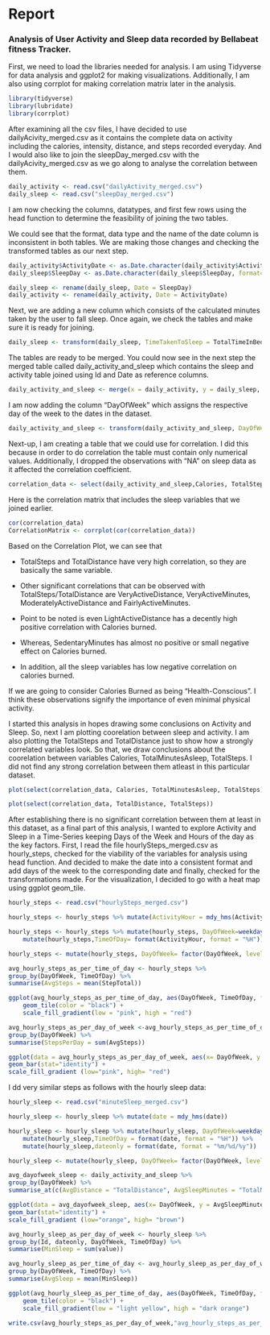 # Report

### **Analysis of User Activity and Sleep data recorded by Bellabeat fitness Tracker.**

First, we need to load the libraries needed for analysis. I am using Tidyverse for data analysis and ggplot2 for making visualizations. Additionally, I am also using corrplot for making correlation matrix later in the analysis.

```r
library(tidyverse)
library(lubridate)
library(corrplot)
```

After examining all the csv files, I have decided to use dailyAcivity_merged.csv as it contains the complete data on activity including the calories, intensity, distance, and steps recorded everyday. And I would also like to join the sleepDay_merged.csv with the dailyAcivity_merged.csv as we go along to analyse the correlation between them.

```r
daily_activity <- read.csv("dailyActivity_merged.csv")
daily_sleep <- read.csv("sleepDay_merged.csv")
```

I am now checking the columns, datatypes, and first few rows using the head function to determine the feasibility of joining the two tables.

We could see that the format, data type and the name of the date column is inconsistent in both tables. We are making those changes and checking the transformed tables as our next step.

```r
daily_activity$ActivityDate <- as.Date.character(daily_activity$ActivityDate, format="%m/%d/%Y")
daily_sleep$SleepDay <- as.Date.character(daily_sleep$SleepDay, format="%m/%d/%Y")

daily_sleep <- rename(daily_sleep, Date = SleepDay)
daily_activity <- rename(daily_activity, Date = ActivityDate)
```

Next, we are adding a new column which consists of the calculated minutes taken by the user to fall sleep. Once again, we check the tables and make sure it is ready for joining.

```r
daily_sleep <- transform(daily_sleep, TimeTakenToSleep = TotalTimeInBed - TotalMinutesAsleep)
```

The tables are ready to be merged. You could now see in the next step the merged table called daily_activity_and_sleep which contains the sleep and activity table joined using Id and Date as reference columns.

```r
daily_activity_and_sleep <- merge(x = daily_activity, y = daily_sleep, by=c("Id","Date"), all.x = TRUE)
```

I am now adding the column "DayOfWeek" which assigns the respective day of the week to the dates in the dataset.

```r

daily_activity_and_sleep <- transform(daily_activity_and_sleep, DayOfWeek=weekdays(Date))
```

Next-up, I am creating a table that we could use for correlation. I did this because in order to do correlation the table must contain only numerical values. Additionally, I dropped the observations with "NA" on sleep data as it affected the correlation coefficient.

```r
correlation_data <- select(daily_activity_and_sleep,Calories, TotalSteps:TimeTakenToSleep, -TrackerDistance) %>% filter(!is.na(TimeTakenToSleep))
```

Here is the correlation matrix that includes the sleep variables that we joined earlier.

```r
cor(correlation_data)
CorrelationMatrix <- corrplot(cor(correlation_data))
```

Based on the Correlation Plot, we can see that

-   TotalSteps and TotalDistance have very high correlation, so they are basically the same variable.

-   Other significant correlations that can be observed with TotalSteps/TotalDistance are VeryActiveDistance, VeryActiveMinutes, ModeratelyActiveDistance and FairlyActiveMinutes.

-   Point to be noted is even LightActiveDistance has a decently high positive correlation with Calories burned.

-   Whereas, SedentaryMinutes has almost no positive or small negative effect on Calories burned.

-   In addition, all the sleep variables has low negative correlation on calories burned.

If we are going to consider Calories Burned as being "Health-Conscious". I think these observations signify the importance of even minimal physical activity.

I started this analysis in hopes drawing some conclusions on Activity and Sleep. So, next I am plotting coorelation between sleep and activity. I am also plotting the TotalSteps and TotalDistance just to show how a strongly correlated variables look. So that, we draw conclusions about the coorelation between variables Calories, TotalMinutesAsleep, TotalSteps. I did not find any strong correlation between them atleast in this particular dataset.

```r
plot(select(correlation_data, Calories, TotalMinutesAsleep, TotalSteps))

plot(select(correlation_data, TotalDistance, TotalSteps))
```

After establishing there is no significant correlation between them at least in this dataset, as a final part of this analysis, I wanted to explore Activity and Sleep in a Time-Series keeping Days of the Week and Hours of the day as the key factors. First, I read the file hourlySteps_merged.csv as hourly_steps, checked for the viability of the variables for analysis using head function. And decided to make the date into a consistent format and add days of the week to the corresponding date and finally, checked for the transformations made. For the visualization, I decided to go with a heat map using ggplot geom_tile.

```r
hourly_steps <- read.csv("hourlySteps_merged.csv")

hourly_steps <- hourly_steps %>% mutate(ActivityHour = mdy_hms(ActivityHour))

hourly_steps <- hourly_steps %>% mutate(hourly_steps, DayOfWeek=weekdays(ActivityHour)) %>%
    mutate(hourly_steps,TimeOfDay= format(ActivityHour, format = "%H"))

hourly_steps <- mutate(hourly_steps, DayOfWeek= factor(DayOfWeek, levels = c("Sunday","Monday", "Tuesday", "Wednesday", "Thursday", "Friday", "Saturday")))

avg_hourly_steps_as_per_time_of_day <- hourly_steps %>% 
group_by(DayOfWeek, TimeOfDay) %>% 
summarise(AvgSteps = mean(StepTotal))

ggplot(avg_hourly_steps_as_per_time_of_day, aes(DayOfWeek, TimeOfDay, fill = AvgSteps)) + 
    geom_tile(color = "black") +
    scale_fill_gradient(low = "pink", high = "red")

avg_hourly_steps_as_per_day_of_week <-avg_hourly_steps_as_per_time_of_day %>%
group_by(DayOfWeek) %>%
summarise(StepsPerDay = sum(AvgSteps))

ggplot(data = avg_hourly_steps_as_per_day_of_week, aes(x= DayOfWeek, y = StepsPerDay, fill = StepsPerDay)) + 
geom_bar(stat="identity") + 
scale_fill_gradient (low="pink", high= "red")
```

I dd very similar steps as follows with the hourly sleep data:

```r
hourly_sleep <- read.csv("minuteSleep_merged.csv")

hourly_sleep <- hourly_sleep %>% mutate(date = mdy_hms(date))

hourly_sleep <- hourly_sleep %>% mutate(hourly_sleep, DayOfWeek=weekdays(date)) %>%
    mutate(hourly_sleep,TimeOfDay = format(date, format = "%H")) %>%
    mutate(hourly_sleep,dateonly = format(date, format = "%m/%d/%y"))

hourly_sleep <- mutate(hourly_sleep, DayOfWeek= factor(DayOfWeek, levels = c("Sunday","Monday", "Tuesday", "Wednesday", "Thursday", "Friday", "Saturday")))

avg_dayofweek_sleep <- daily_activity_and_sleep %>% 
group_by(DayOfWeek) %>% 
summarise_at(c(AvgDistance = "TotalDistance", AvgSleepMinutes = "TotalMinutesAsleep"), mean,na.rm = TRUE)

ggplot(data = avg_dayofweek_sleep, aes(x= DayOfWeek, y = AvgSleepMinutes, fill = AvgSleepMinutes)) + 
geom_bar(stat="identity") + 
scale_fill_gradient (low="orange", high= "brown")

avg_hourly_sleep_as_per_day_of_week <- hourly_sleep %>% 
group_by(Id, dateonly, DayOfWeek, TimeOfDay) %>% 
summarise(MinSleep = sum(value))

avg_hourly_sleep_as_per_time_of_day <- avg_hourly_sleep_as_per_day_of_week %>% 
group_by(DayOfWeek, TimeOfDay) %>% 
summarise(AvgSleep = mean(MinSleep))

ggplot(avg_hourly_sleep_as_per_time_of_day, aes(DayOfWeek, TimeOfDay, fill = AvgSleep)) + 
    geom_tile(color = "black") +
    scale_fill_gradient(low = "light yellow", high = "dark orange")

```

```r
write.csv(avg_hourly_steps_as_per_day_of_week,"avg_hourly_steps_as_per_day_of_week", row.names=FALSE)

```
